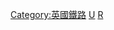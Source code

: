 {{Catnav|頁面分類|各種主題的頁面分類|按國家分類|各國交通|各國鐵路|英國鐵路}}
{{Catnav|頁面分類|各種主題的頁面分類|按國家分類|各國交通|英國交通|英國鐵路}} 
{{hidden category}}
{{WPSS-cat}}

[[Category:英國鐵路|Category:英國鐵路]]
[[Category:鐵路小作品|U]]
[[Category:英國小作品|R]]